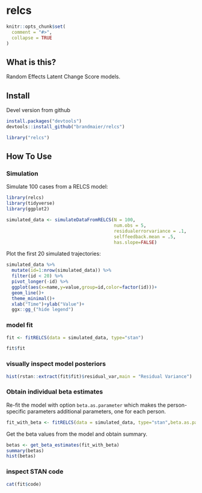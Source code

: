 relcs
======

```r
knitr::opts_chunk$set(
  comment = "#>",
  collapse = TRUE
)
```

## What is this?

Random Effects Latent Change Score models.

## Install

Devel version from github

```r
install.packages("devtools")
devtools::install_github("brandmaier/relcs")
```

```r
library("relcs")
```

## How To Use


### Simulation

Simulate 100 cases from a RELCS model:

```r
library(relcs)
library(tidyverse)
library(ggplot2)

simulated_data <- simulateDataFromRELCS(N = 100, 
                                        num.obs = 5, 
                                        residualerrorvariance = .1,
                                        selffeedback.mean = .5,
                                        has.slope=FALSE)
```

Plot the first 20 simulated trajectories:

```r
simulated_data %>% 
  mutate(id=1:nrow(simulated_data)) %>% 
  filter(id < 20) %>%
  pivot_longer(-id) %>%
  ggplot(aes(x=name,y=value,group=id,color=factor(id)))+
  geom_line()+
  theme_minimal()+
  xlab("Time")+ylab("Value")+
  ggx::gg_("hide legend")
```

### model fit

```r
fit <- fitRELCS(data = simulated_data, type="stan")

fit$fit
```

### visually inspect model posteriors

```r
hist(rstan::extract(fit$fit)$residual_var,main = "Residual Variance")
```
### Obtain individual beta estimates

Re-fit the model with option `beta.as.parameter` which makes the person-specific parameters
additional parameters, one for each person.

```r
fit_with_beta <- fitRELCS(data = simulated_data, type="stan",beta.as.parameter = TRUE)
```

Get the beta values from the model and obtain summary.

```r
betas <- get_beta_estimates(fit_with_beta)
summary(betas)
hist(betas)
```

### inspect STAN code

```r
cat(fit$code)
```